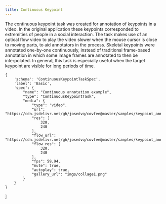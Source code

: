 ```yaml
---
title: Continuous Keypoint
---
```



The continuous keypoint task was created for annotation of keypoints in a video. In the original application these keypoints corresponded to extremities of people in a social interaction. The task makes use of an optical flow video to play the video slower when the mouse cursor is close to moving parts, to aid annotators in the process. Skeletal keypoints were annotated one-by-one continuously, instead of traditional frame-based annotation in which some image frames are annotated to then be interpolated. In general, this task is especially useful when the target keypoint are visible for long periods of time.

    {
        'schema': 'ContinuousKeypointTaskSpec',
        'label': 'Basic',
        'spec': {
            "name": "Continuous annotation example",
            "type": "ContinuousKeypointTask",
            "media": {
                "type": "video",
                "url": "https://cdn.jsdelivr.net/gh/josedvq/covfee@master/samples/keypoint_annotation/media/sample_mp4_10s.mp4",
                "res": [
                    320,
                    240
                ],
                "flow_url": "https://cdn.jsdelivr.net/gh/josedvq/covfee@master/samples/keypoint_annotation/media/sample_mp4_flow_10s.mp4",
                "flow_res": [
                    320,
                    240
                ],
                "fps": 59.94,
                "mute": true,
                "autoplay": true,
                "gallery_url": "imgs/collage1.png"
            }
        }
    }
]

<TaskPlayground tasks={playgroundTasks} />